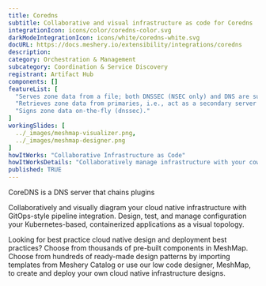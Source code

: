 ```yaml
---
title: Coredns
subtitle: Collaborative and visual infrastructure as code for Coredns
integrationIcon: icons/color/coredns-color.svg
darkModeIntegrationIcon: icons/white/coredns-white.svg
docURL: https://docs.meshery.io/extensibility/integrations/coredns
description: 
category: Orchestration & Management
subcategory: Coordination & Service Discovery
registrant: Artifact Hub
components: []
featureList: [
  "Serves zone data from a file; both DNSSEC (NSEC only) and DNS are supported (file and auto).",
  "Retrieves zone data from primaries, i.e., act as a secondary server (AXFR only) (secondary).",
  "Signs zone data on-the-fly (dnssec)."
]
workingSlides: [
  ../_images/meshmap-visualizer.png,
  ../_images/meshmap-designer.png
]
howItWorks: "Collaborative Infrastructure as Code"
howItWorksDetails: "Collaboratively manage infrastructure with your coworkers synchronously sharing the same designs."
published: TRUE
---
```

<p>
CoreDNS is a DNS server that chains plugins
</p>
<p>
    Collaboratively and visually diagram your cloud native infrastructure with GitOps-style pipeline integration. Design, test, and manage configuration your Kubernetes-based, containerized applications as a visual topology.
</p>
<p>
    Looking for best practice cloud native design and deployment best practices? Choose from thousands of pre-built components in MeshMap. Choose from hundreds of ready-made design patterns by importing templates from Meshery Catalog or use our low code designer, MeshMap, to create and deploy your own cloud native infrastructure designs.
</p>
